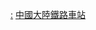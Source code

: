 {{Catnav|頁面分類|各種主題的頁面分類|按國家分類|各國建築|各國鐵路車站|中國鐵路車站}}
{{Catnav|頁面分類|各種主題的頁面分類|按國家分類|各國交通|各國鐵路車站|中國鐵路車站}}
{{Catnav|頁面分類|各種主題的頁面分類|按國家分類|各國交通|中国交通|中國各省交通|中国各省铁路}}
{{Catnav|頁面分類|各種主題的頁面分類|按國家分類|各國交通|各國鐵路|中国铁路|中国各省铁路}}

[[Category:中国各省铁路|:]]
[[Category:中國大陸鐵路車站|]]